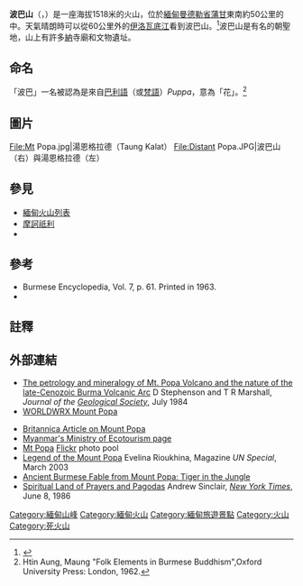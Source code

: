 {{Infobox mountain
| name = 波巴山
| other_name = {{lang|my|ပုပ္ပားတောင်}}
| photo = Mount Popa.JPG
| photo_caption = 波巴山
| elevation_m = 1518
| elevation_ref = 
| prominence_m = 1150
| prominence_ref = 
| location = [[緬甸|緬甸]][[曼德勒省|曼德勒省]]
| range = 
| coordinates = {{Coord|20|55|27|N|95|15|02|E|type:mountain}}
| topo = 
| type = [[複式火山|複式火山]]<ref name = "gvp">{{cite gvp | vnum = 0705-08- | title = Popa: Summary}}</ref>
| age = 
| last_eruption = 前442年<ref name= "gvpe">{{cite gvp | vnum = 0705-08-&volpage=erupt | title = Popa: Eruptive History}}</ref>
| first_ascent = 
| easiest_route = 徒步
}}

'''波巴山'''（{{MYname|MY=ပုပ္ပားတောင်|MLCTS=puppa: taung}}，{{IPA-my|pòpá tàʊɴ|pron}}）是一座海拔1518米的火山，位於[[緬甸|緬甸]][[曼德勒省|曼德勒省]][[蒲甘|蒲甘]]東南約50公里的{{le|勃固山脈|Pegu Range}}中。天氣晴朗時可以從60公里外的[[伊洛瓦底江|伊洛瓦底江]]看到波巴山。<ref name="MRTV3">{{cite web|url=http://www.mrtv3.net.mm/open4/160208for.html|title=Sacred Mount Popa|publisher=MRTV3|accessdate=2008-09-14|deadurl=yes|archiveurl=https://web.archive.org/web/20091025053507/http://www.mrtv3.net.mm/open4/160208for.html|archivedate=2009-10-25}}</ref>波巴山是有名的朝聖地，山上有許多[[納_(緬甸)|納]]寺廟和文物遺址。

==命名==
「波巴」一名被認為是來自[[巴利語|巴利語]]（或[[梵語|梵語]]）''Puppa''，意為「花」。<ref name=MHA>Htin Aung, Maung  "Folk Elements in Burmese Buddhism",Oxford University Press: London, 1962.</ref>

==圖片==
<gallery>
File:Mt Popa.jpg|湯恩格拉德（Taung Kalat）
File:Distant Popa.JPG|波巴山（右）與湯恩格拉德（左）
</gallery>

==參見==
*[[緬甸火山列表|緬甸火山列表]]
*[[摩訶祇利|摩訶祇利]]
*{{le|波巴梅杜|Popa Medaw}}

==參考==
* Burmese Encyclopedia, Vol. 7, p. 61. Printed in 1963.
* {{cite gvp|vnum=0705-08-|name=Popa}}

==註釋==
{{reflist}}

== 外部連結 ==
{{Commonscat|Mount Popa|波巴山}}
* [http://jgs.geoscienceworld.org/cgi/content/abstract/141/4/747 The petrology and mineralogy of Mt. Popa Volcano and the nature of the late-Cenozoic Burma Volcanic Arc] {{Wayback|url=http://jgs.geoscienceworld.org/cgi/content/abstract/141/4/747 |date=20110929190118 }} D Stephenson and T R Marshall, ''Journal of the [[Geological_Society_of_London|Geological Society]]'', July 1984
* [https://web.archive.org/web/20110927104011/http://www.worldworx.tv/myanmar/dc/information/mount-popa.htm WORLDWRX Mount Popa]
{{Wikivoyage|Mount_Popa}}
* [http://www.britannica.com/eb/article-9060832 Britannica Article on Mount Popa]
* [https://web.archive.org/web/20060325043351/http://www.myanmar.com/Ministry/ecotourism/eco11_index.htm Myanmar's Ministry of Ecotourism page]
* [http://flickr.com/groups/mtpopa/pool/ Mt Popa] {{Wayback|url=http://flickr.com/groups/mtpopa/pool/ |date=20170121225223 }} [[Flickr|Flickr]] photo pool
* [http://www.unspecial.org/UNS616/UNS_616_T11.html Legend of the Mount Popa] {{Webarchive|url=https://archive.is/20130416042615/http://www.unspecial.org/UNS616/UNS_616_T11.html |date=2013-04-16 }} Evelina Rioukhina, Magazine ''UN Special'', March 2003
* [https://web.archive.org/web/20080331131501/http://stickgrappler.tripod.com/bando/gyitiger.html Ancient Burmese Fable from Mount Popa: Tiger in the Jungle]
* [http://query.nytimes.com/gst/fullpage.html?res=9A0DE5DC1738F93BA35755C0A960948260&sec=travel&spon=&pagewanted=1 Spiritual Land of Prayers and Pagodas] Andrew Sinclair, ''[[New_York_Times|New York Times]]'', June 8, 1986

[[Category:緬甸山峰|Category:緬甸山峰]]
[[Category:緬甸火山|Category:緬甸火山]]
[[Category:緬甸旅遊景點|Category:緬甸旅遊景點]]
[[Category:火山|Category:火山]]
[[Category:死火山|Category:死火山]]